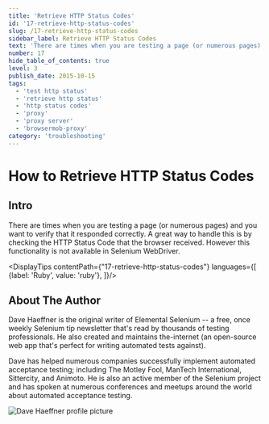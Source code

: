 ```yaml
---
title: 'Retrieve HTTP Status Codes'
id: '17-retrieve-http-status-codes'
slug: /17-retrieve-http-status-codes
sidebar_label: Retrieve HTTP Status Codes
text: 'There are times when you are testing a page (or numerous pages) and you want to verify that it responded correctly. A great way to handle this is by checking the HTTP Status Code that the browser received. However this functionality is not available in Selenium WebDriver.'
number: 17
hide_table_of_contents: true
level: 3
publish_date: 2015-10-15
tags:
  - 'test http status'
  - 'retrieve http status'
  - 'http status codes'
  - 'proxy'
  - 'proxy server'
  - 'browsermob-proxy'
category: 'troubleshooting'
---
```


# How to Retrieve HTTP Status Codes

## Intro

There are times when you are testing a page (or numerous pages) and you want to verify that it responded correctly.
A great way to handle this is by checking the HTTP Status Code that the browser received. However this functionality
is not available in Selenium WebDriver.


<DisplayTips contentPath={"17-retrieve-http-status-codes"} languages={[
    {label: 'Ruby', value: 'ruby'},
]}/>


## About The Author

Dave Haeffner is the original writer of Elemental Selenium -- a free, once weekly Selenium tip newsletter that's read
by thousands of testing professionals. He also created and maintains the-internet (an open-source web app that's
perfect for writing automated tests against).

Dave has helped numerous companies successfully implement automated acceptance testing; including The Motley Fool,
ManTech International, Sittercity, and Animoto. He is also an active member of the Selenium project and has spoken
at numerous conferences and meetups around the world about automated acceptance testing.

![Dave Haeffner profile picture](/img/authors/dave-haeffner.jpeg#author-img 'a title')



